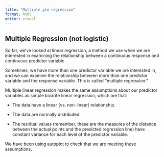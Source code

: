 ```yaml
---
title: "Multiple glm regression"
format: html
editor: visual
---
```


## Multiple Regression (not logistic)

So far, we've looked at linear regression, a method we use when we are interested in examining the relationship between a continuous response and continuous predictor variable.

Sometimes, we have more than one predictor variable we are interested in, and we can examine the relationship between more than one predictor variable and the response variable. This is called "multiple regression."

Multiple linear regression makes the same assumptions about our predictor variables as simple bivarite linear regression, which are that:

-   The data have a linear (vs. non-linear) relationship.

-   The data are normally distributed

-   The residual values (remember, these are the measures of the distance between the actual points and the predicted regression line) have constant variance for each level of the predictor variable.

We have been using autoplot to check that we are meeting these assumptions.
